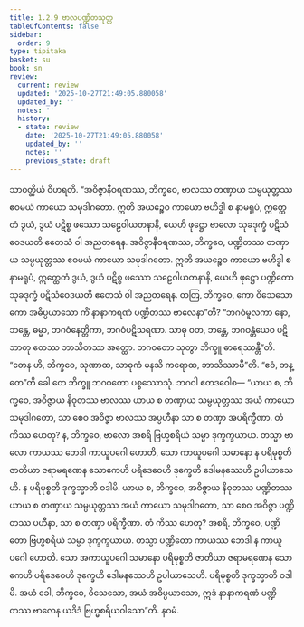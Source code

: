 ```yaml
---
title: 1.2.9 ဗာလပဏ္ဍိတသုတ္တ
tableOfContents: false
sidebar:
  order: 9
type: tipitaka
basket: su
book: sn
review:
  current: review
  updated: '2025-10-27T21:49:05.880058'
  updated_by: ''
  notes: ''
  history:
  - state: review
    date: '2025-10-27T21:49:05.880058'
    updated_by: ''
    notes: ''
    previous_state: draft
---
```



<ReviewStatus review={frontmatter.review} showDetails={true} />

<HypothesisAnnotation frontmatter={frontmatter} />

<DynamicBreadcrumb />

<Division number="19" book="sn" e="ch" v="18" p="282">

<Paragraph number="112" book="sn">
သာဝတ္ထိယံ ဝိဟရတိ. “အဝိဇ္ဇာနီဝရဏဿ, ဘိက္ခဝေ, ဗာလဿ တဏှာယ သမ္ပယုတ္တဿ ဧဝမယံ ကာယော သမုဒါဂတော. ဣတိ အယဉ္စေဝ ကာယော ဗဟိဒ္ဓါ စ နာမရူပံ, ဣတ္ထေတံ ဒွယံ, ဒွယံ ပဋိစ္စ ဖဿော သဠေဝါယတနာနိ, ယေဟိ ဖုဋ္ဌော ဗာလော သုခဒုက္ခံ ပဋိသံဝေဒယတိ ဧတေသံ ဝါ အညတရေန.
</Paragraph>

<Paragraph number="113" book="sn">
အဝိဇ္ဇာနီဝရဏဿ, ဘိက္ခဝေ, ပဏ္ဍိတဿ တဏှာယ သမ္ပယုတ္တဿ ဧဝမယံ ကာယော သမုဒါဂတော. ဣတိ အယဉ္စေဝ ကာယော ဗဟိဒ္ဓါ စ နာမရူပံ, ဣတ္ထေတံ ဒွယံ, ဒွယံ ပဋိစ္စ ဖဿော သဠေဝါယတနာနိ, ယေဟိ ဖုဋ္ဌော ပဏ္ဍိတော သုခဒုက္ခံ ပဋိသံဝေဒယတိ ဧတေသံ ဝါ အညတရေန.
</Paragraph>

<Paragraph number="114" book="sn">
တတြ, ဘိက္ခဝေ, ကော ဝိသေသော ကော အဓိပ္ပယာသော ကိံ နာနာကရဏံ ပဏ္ဍိတဿ ဗာလေနာ”တိ? “ဘဂဝံမူလကာ နော, ဘန္တေ, ဓမ္မာ, ဘဂဝံနေတ္တိကာ, ဘဂဝံပဋိသရဏာ. သာဓု ဝတ, ဘန္တေ, ဘဂဝန္တံယေဝ ပဋိဘာတု ဧတဿ ဘာသိတဿ အတ္ထော. ဘဂဝတော သုတွာ ဘိက္ခူ ဓာရေဿန္တီ”တိ.
</Paragraph>

<Paragraph number="115" book="sn">
“တေန ဟိ, ဘိက္ခဝေ, သုဏာထ, သာဓုကံ မနသိ ကရောထ, ဘာသိဿာမီ”တိ. “ဧဝံ, ဘန္တေ”တိ ခေါ တေ ဘိက္ခူ ဘဂဝတော ပစ္စဿောသုံ. ဘဂဝါ ဧတဒဝေါစ—
</Paragraph>

<Paragraph number="116" book="sn">
“ယာယ စ, ဘိက္ခဝေ, အဝိဇ္ဇာယ နိဝုတဿ ဗာလဿ ယာယ စ တဏှာယ သမ္ပယုတ္တဿ အယံ ကာယော သမုဒါဂတော, သာ စေဝ အဝိဇ္ဇာ ဗာလဿ အပ္ပဟီနာ သာ စ တဏှာ အပရိက္ခီဏာ. တံ ကိဿ ဟေတု? န, ဘိက္ခဝေ, ဗာလော အစရိ ဗြဟ္မစရိယံ သမ္မာ ဒုက္ခက္ခယာယ. တသ္မာ ဗာလော ကာယဿ ဘေဒါ ကာယူပဂေါ ဟောတိ, သော ကာယူပဂေါ သမာနော န ပရိမုစ္စတိ ဇာတိယာ ဇရာမရဏေန သောကေဟိ ပရိဒေဝေဟိ ဒုက္ခေဟိ ဒေါမနဿေဟိ ဥပါယာသေဟိ. န ပရိမုစ္စတိ ဒုက္ခသ္မာတိ ဝဒါမိ.
</Paragraph>

<Paragraph number="117" book="sn">
ယာယ စ, ဘိက္ခဝေ, အဝိဇ္ဇာယ နိဝုတဿ ပဏ္ဍိတဿ ယာယ စ တဏှာယ သမ္ပယုတ္တဿ အယံ ကာယော သမုဒါဂတော, သာ စေဝ အဝိဇ္ဇာ ပဏ္ဍိတဿ ပဟီနာ, သာ စ တဏှာ ပရိက္ခီဏာ. တံ ကိဿ ဟေတု? အစရိ, ဘိက္ခဝေ, ပဏ္ဍိတော ဗြဟ္မစရိယံ သမ္မာ ဒုက္ခက္ခယာယ. တသ္မာ ပဏ္ဍိတော ကာယဿ ဘေဒါ န ကာယူပဂေါ ဟောတိ. သော အကာယူပဂေါ သမာနော ပရိမုစ္စတိ ဇာတိယာ ဇရာမရဏေန သောကေဟိ ပရိဒေဝေဟိ ဒုက္ခေဟိ ဒေါမနဿေဟိ ဥပါယာသေဟိ. ပရိမုစ္စတိ ဒုက္ခသ္မာတိ ဝဒါမိ. အယံ ခေါ, ဘိက္ခဝေ, ဝိသေသော, အယံ အဓိပ္ပယာသော, ဣဒံ နာနာကရဏံ ပဏ္ဍိတဿ ဗာလေန ယဒိဒံ ဗြဟ္မစရိယဝါသော”တိ.

</Paragraph>
</Division>

<Paragraph number="118" type="center" book="sn">
နဝမံ.
</Paragraph>